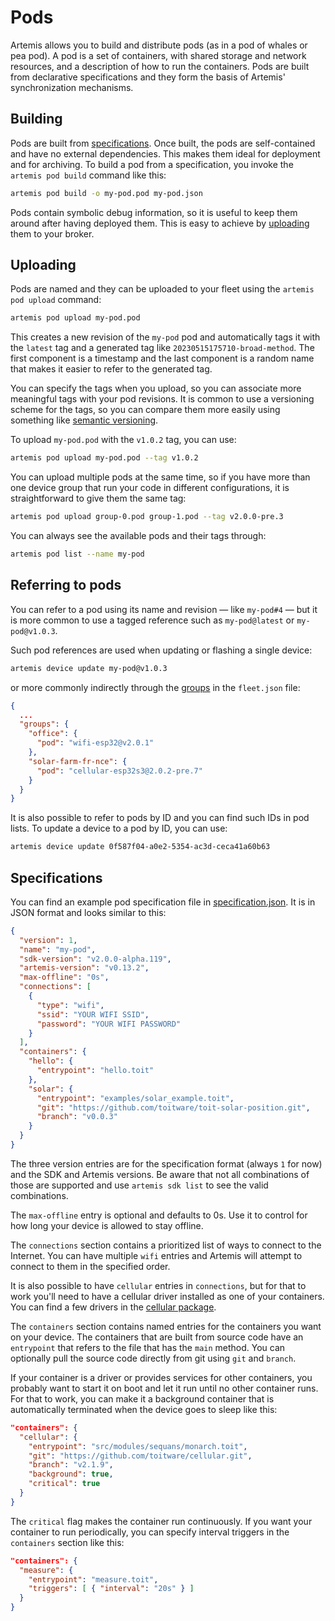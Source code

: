 # Pods

Artemis allows you to build and distribute pods (as in a pod of whales or pea pod).
A pod is a set of containers, with shared storage and network resources, and a
description of how to run the containers. Pods are built from declarative specifications
and they form the basis of Artemis' synchronization mechanisms.

## Building

Pods are built from [specifications](#specifications). Once built, the pods are
self-contained and have no external dependencies. This makes them ideal for
deployment and for archiving. To build a pod from a specification, you invoke
the `artemis pod build` command like this:

``` sh
artemis pod build -o my-pod.pod my-pod.json
```

Pods contain symbolic debug information, so it is useful to keep them around
after having deployed them. This is easy to achieve by [uploading](#uploading)
them to your broker.

## Uploading

Pods are named and they can be uploaded to your fleet using the
`artemis pod upload` command:

``` sh
artemis pod upload my-pod.pod
```

This creates a new revision of the `my-pod` pod and automatically tags it
with the `latest` tag and a generated tag like `20230515175710-broad-method`.
The first component is a timestamp and the last component is a random name
that makes it easier to refer to the generated tag.

You can specify the tags when you upload, so you can associate more meaningful
tags with your pod revisions. It is common to use a versioning scheme for the
tags, so you can compare them more easily using something like [semantic versioning](https://semver.org/).

To upload `my-pod.pod` with the `v1.0.2` tag, you can use:

``` sh
artemis pod upload my-pod.pod --tag v1.0.2
```

You can upload multiple pods at the same time, so if you have more than one
device group that run your code in different configurations, it is straightforward
to give them the same tag:

``` sh
artemis pod upload group-0.pod group-1.pod --tag v2.0.0-pre.3
```

You can always see the available pods and their tags through:

``` sh
artemis pod list --name my-pod
```

## Referring to pods

You can refer to a pod using its name and revision &mdash; like `my-pod#4` &mdash; but
it is more common to use a tagged reference such as `my-pod@latest` or `my-pod@v1.0.3`.

Such pod references are used when updating or flashing a single device:

``` sh
artemis device update my-pod@v1.0.3
```

or more commonly indirectly through the [groups](/getstarted/fleet/groups) in the `fleet.json` file:

``` json
{
  ...
  "groups": {
    "office": {
      "pod": "wifi-esp32@v2.0.1"
    },
    "solar-farm-fr-nce": {
      "pod": "cellular-esp32s3@2.0.2-pre.7"
    }
  }
}
```

It is also possible to refer to pods by ID and you can find such IDs in pod lists. To
update a device to a pod by ID, you can use:

``` sh
artemis device update 0f587f04-a0e2-5354-ac3d-ceca41a60b63
```

## Specifications

You can find an example pod specification file in
[specification.json](https://github.com/toitware/artemis-releases/blob/main/examples/specification.json).
It is in JSON format and looks similar to this:

``` json
{
  "version": 1,
  "name": "my-pod",
  "sdk-version": "v2.0.0-alpha.119",
  "artemis-version": "v0.13.2",
  "max-offline": "0s",
  "connections": [
    {
      "type": "wifi",
      "ssid": "YOUR WIFI SSID",
      "password": "YOUR WIFI PASSWORD"
    }
  ],
  "containers": {
    "hello": {
      "entrypoint": "hello.toit"
    },
    "solar": {
      "entrypoint": "examples/solar_example.toit",
      "git": "https://github.com/toitware/toit-solar-position.git",
      "branch": "v0.0.3"
    }
  }
}
```

The three version entries are for the specification format (always `1` for now) and the
SDK and Artemis versions. Be aware that not all combinations of those are supported and
use `artemis sdk list` to see the valid combinations.

The `max-offline` entry is optional and defaults to 0s. Use it to control for how
long your device is allowed to stay offline.

The `connections` section contains a prioritized list of ways to connect to the
Internet. You can have multiple `wifi` entries and Artemis will attempt to
connect to them in the specified order.

It is also possible to have `cellular` entries in `connections`, but for that to
work you'll need to have a cellular driver installed as one of your containers.
You can find a few drivers in the [cellular package](https://github.com/toitware/cellular).

The `containers` section contains named entries for the containers
you want on your device. The containers that are built from source
code have an `entrypoint` that refers to the file that has the
`main` method. You can optionally pull the source code directly
from git using `git` and `branch`.

If your container is a driver or provides services for other
containers, you probably want to start it on boot and let it
run until no other container runs. For that to work, you can
make it a background container that is automatically terminated
when the device goes to sleep like this:

``` json
"containers": {
  "cellular": {
    "entrypoint": "src/modules/sequans/monarch.toit",
    "git": "https://github.com/toitware/cellular.git",
    "branch": "v2.1.9",
    "background": true,
    "critical": true
  }
}
```

The `critical` flag makes the container run continuously. If you want your container
to run periodically, you can specify interval triggers in the `containers` section
like this:

``` json
"containers": {
  "measure": {
    "entrypoint": "measure.toit",
    "triggers": [ { "interval": "20s" } ]
  }
}
```
